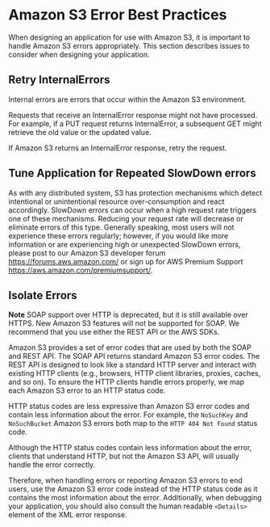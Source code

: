 # Amazon S3 Error Best Practices<a name="ErrorBestPractices"></a>

When designing an application for use with Amazon S3, it is important to handle Amazon S3 errors appropriately\. This section describes issues to consider when designing your application\.

## Retry InternalErrors<a name="UsingErrorsRetry"></a>

Internal errors are errors that occur within the Amazon S3 environment\.

Requests that receive an InternalError response might not have processed\. For example, if a PUT request returns InternalError, a subsequent GET might retrieve the old value or the updated value\.

If Amazon S3 returns an InternalError response, retry the request\.

## Tune Application for Repeated SlowDown errors<a name="UsingErrorsSlowDown"></a>

As with any distributed system, S3 has protection mechanisms which detect intentional or unintentional resource over\-consumption and react accordingly\. SlowDown errors can occur when a high request rate triggers one of these mechanisms\. Reducing your request rate will decrease or eliminate errors of this type\. Generally speaking, most users will not experience these errors regularly; however, if you would like more information or are experiencing high or unexpected SlowDown errors, please post to our Amazon S3 developer forum  [https://forums\.aws\.amazon\.com/](https://forums.aws.amazon.com/) or sign up for AWS Premium Support [https://aws\.amazon\.com/premiumsupport/](https://aws.amazon.com/premiumsupport/)\.

## Isolate Errors<a name="UsingErrorsIsolate"></a>

**Note**
 SOAP support over HTTP is deprecated, but it is still available over HTTPS\. New Amazon S3 features will not be supported for SOAP\. We recommend that you use either the REST API or the AWS SDKs\.

 Amazon S3 provides a set of error codes that are used by both the SOAP and REST API\. The SOAP API returns standard Amazon S3 error codes\. The REST API is designed to look like a standard HTTP server and interact with existing HTTP clients \(e\.g\., browsers, HTTP client libraries, proxies, caches, and so on\)\. To ensure the HTTP clients handle errors properly, we map each Amazon S3 error to an HTTP status code\.

 HTTP status codes are less expressive than Amazon S3 error codes and contain less information about the error\. For example, the `NoSuchKey` and `NoSuchBucket` Amazon S3 errors both map to the `HTTP 404 Not Found` status code\.

 Although the HTTP status codes contain less information about the error, clients that understand HTTP, but not the Amazon S3 API, will usually handle the error correctly\.

 Therefore, when handling errors or reporting Amazon S3 errors to end users, use the Amazon S3 error code instead of the HTTP status code as it contains the most information about the error\. Additionally, when debugging your application, you should also consult the human readable `<Details>` element of the XML error response\. 
